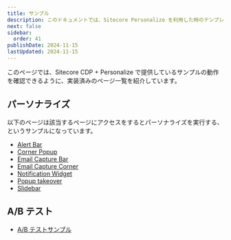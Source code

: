 ```yaml
---
title: サンプル
description: このドキュメントでは、Sitecore Personalize を利用した時のテンプレートの動作確認ができます。
next: false
sidebar:
  order: 41
publishDate: 2024-11-15
lastUpdated: 2024-11-15
---
```


このページでは、Sitecore CDP + Personalize で提供しているサンプルの動作を確認できるように、実装済みのページ一覧を紹介しています。

## パーソナライズ

以下のページは該当するページにアクセスをするとパーソナライズを実行する、というサンプルになっています。

- [Alert Bar](/sample/alert-bar/)
- [Corner Popup](/sample/corner-popup/)
- [Email Capture Bar](/sample/email-capture-bar/)
- [Email Capture Corner](/sample/email-capture-corner/)
- [Notification Widget](/sample/notification-widget/)
- [Popup takeover](/sample/popup-takeover/)
- [Slidebar](/sample/slidebar/)

## A/B テスト

- [A/B テストサンプル](/sample/test-experiment/)


